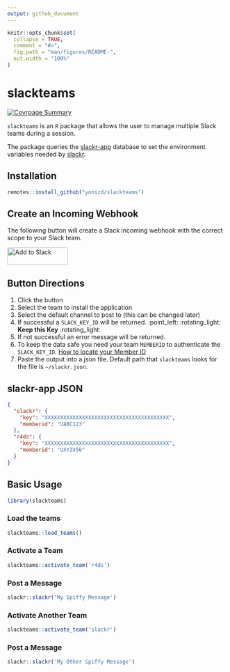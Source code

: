 ```yaml
---
output: github_document
---
```


<!-- README.md is generated from README.Rmd. Please edit that file -->

```r
knitr::opts_chunk$set(
  collapse = TRUE,
  comment = "#>",
  fig.path = "man/figures/README-",
  out.width = "100%"
)
```

# slackteams

<!-- badges: start -->
[![Covrpage Summary](https://img.shields.io/badge/covrpage-Last_Build_2019_12_12-brightgreen.svg)](http://tinyurl.com/qq3vz59)
<!-- badges: end -->

`slackteams` is an `R` package that allows the user to manage multiple Slack teams during a session. 

The package queries the [slackr-app](https://github.com/yonicd/slackr-app) database to set the environment variables needed by [slackr](https://github.com/hrbrmstr/slackr).

## Installation

``` r
remotes::install_github("yonicd/slackteams")
```

## Create an Incoming Webhook

The following button will create a Slack incoming webhook with the correct scope to your Slack team.

 <a href="https://slack.com/oauth/authorize?client_id=220157155520.220159943344&scope=incoming-webhook,files:read,files:write:user,chat:write:bot,chat:write:user,mpim:write,mpim:read,mpim:history,im:write,im:read,im:history,groups:write,groups:read,groups:history,channels:write,channels:read,channels:history,emoji:read,usergroups:read,users:read" target="_blank"><img alt="Add to Slack" height="40" width="139" src="https://platform.slack-edge.com/img/add_to_slack.png" srcset="https://platform.slack-edge.com/img/add_to_slack.png 1x, https://platform.slack-edge.com/img/add_to_slack@2x.png 2x"></a>

## Button Directions

1. Click the button
2. Select the team to install the application
3. Select the default channel to post to (this can be changed later)
4. If successful a `SLACK_KEY_ID` will be returned. :point_left: :rotating_light: __Keep this Key__ :rotating_light:
5. If not successful an error message will be returned.
6. To keep the data safe you need your team `MEMBERID` to authenticate the `SLACK_KEY_ID`. [How to locate your Member ID](https://medium.com/@moshfeu/how-to-find-my-member-id-in-slack-workspace-d4bba942e38c)
7. Paste the output into a json file. Default path that `slackteams` looks for the file is `~/slackr.json`.

## slackr-app JSON 

```json
{
  "slackr": {
    "key": "XXXXXXXXXXXXXXXXXXXXXXXXXXXXXXXXXXXXXXXX",
    "memberid": "UABC123"
  },
  "r4ds": {
    "key": "XXXXXXXXXXXXXXXXXXXXXXXXXXXXXXXXXXXXXXXX",
    "memberid": "UXYZ456"
  }
}
```

## Basic Usage

```r
library(slackteams)
```

### Load the teams

```r
slackteams::load_teams()
```

### Activate a Team

```r
slackteams::activate_team('r4ds')
```

### Post a Message

```r
slackr::slackr('My Spiffy Message')
```

### Activate Another Team

```r
slackteams::activate_team('slackr')
```

### Post a Message

```r
slackr::slackr('My Other Spiffy Message')
```
